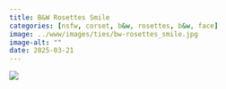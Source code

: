 ```yaml
---
title: B&W Rosettes Smile
categories: [nsfw, corset, b&w, rosettes, b&w, face]
image: ../www/images/ties/bw-rosettes_smile.jpg
image-alt: ""
date: 2025-03-21
---
```



![](../www/images/ties/bw-rosettes_smile.jpg)


